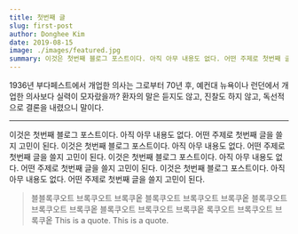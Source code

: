 ```yaml
---
title: 첫번째 글
slug: first-post
author: Donghee Kim
date: 2019-08-15
image: ./images/featured.jpg
summary: 이것은 첫번째 블로그 포스트이다. 아직 아무 내용도 없다. 어떤 주제로 첫번째 글을 쓸지 고민이 된다. 이것은 첫번째 블로그 포스트이다. 아직 아무 내용도 없다. 어떤 주제로 첫번째 글을 쓸지 고민이 된다.
---
```


1936년 부다페스트에서 개업한 의사는 그로부터 70년 후, 예컨대 뉴욕이나 런던에서 개업한 의사보다 실력이 모자랐을까? 환자의 말은 듣지도 않고, 진찰도 하지 않고, 독선적으로 결론을 내렸으니 말이다.

------------

이것은 첫번째 블로그 포스트이다. 아직 아무 내용도 없다. 어떤 주제로 첫번째 글을 쓸지 고민이 된다.
이것은 첫번째 블로그 포스트이다. 아직 아무 내용도 없다. 어떤 주제로 첫번째 글을 쓸지 고민이 된다.
이것은 첫번째 블로그 포스트이다. 아직 아무 내용도 없다. 어떤 주제로 첫번째 글을 쓸지 고민이 된다.
이것은 첫번째 블로그 포스트이다. 아직 아무 내용도 없다. 어떤 주제로 첫번째 글을 쓸지 고민이 된다.

> 블블록쿠오트 브록쿠오트 브록쿠옽 블록쿠오트 브록쿠오트 브록쿠옽 블록쿠오트 브록쿠오트 브록쿠옽 블록쿠오트 브록쿠오트 브록쿠옽 록쿠오트 브록쿠오트 브록쿠옽
> This is a quote.
> This is a quote.
